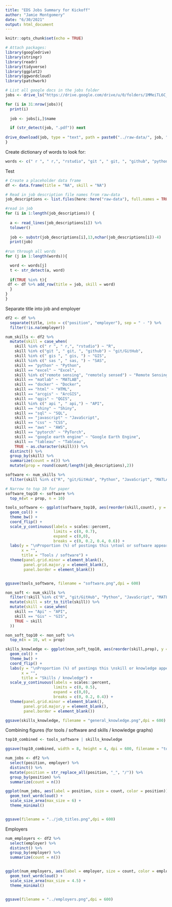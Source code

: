 ```yaml
---
title: "EDS Jobs Summary for Kickoff"
author: "Jamie Montgomery"
date: "6/30/2021"
output: html_document
---
```


```r
knitr::opts_chunk$set(echo = TRUE)

# Attach packages: 
library(googledrive)
library(stringr)
library(readr)
library(tidyverse)
library(ggplot2)
library(ggwordcloud)
library(patchwork)
```


```r
# List all google docs in the jobs folder
jobs <- drive_ls("https://drive.google.com/drive/u/0/folders/1MMeiTL6C_AlJVkM6No8OQKzDzYFkY5GW")

for (i in 31:nrow(jobs)){
  print(i)
  
  job <- jobs[i,]$name

  if (str_detect(job, ".pdf")) next 
  
drive_download(job, type = "text", path = paste0("../raw-data/", job, ".txt"), overwrite = TRUE)
}
```

Create dictionary of words to look for:

```r

words <- c(" r ", " r,", "rstudio", "git ", " git, ", "github", "python", "remote sensing", "remotely sensed",  "spatial", "javascript", "sql", "arcgis", " gis ", " gis, ", "aws", "cloud", "machine learning", " sas ", " sas, ", "qgis", "tableau", "excel", "google sheets", "tensorflow", "pytorch", "matlab", "google earth engine", "stata", " api ", " api,", "shiny", "jupyter", "time series", "kepler", "docker", "css", "azure", "kubernetes", "dashboard", "metadata", "data visualization" ,"data management", "rmarkdown", "html", "bash")

```

Test

```r

# Create a placeholder data frame
df <- data.frame(title = "NA", skill = "NA")

# Read in job description file names from raw-data
job_descriptions <- list.files(here::here("raw-data"), full.names = TRUE)

#read in job
for (i in 1:length(job_descriptions)) {
  
  a <- read_lines(job_descriptions[i]) %>%
  tolower()
  
  job <- substr(job_descriptions[i],13,nchar(job_descriptions[i])-4)
  print(job)
  
#run through all words 
for (j in 1:length(words)){

  word <- words[j]
  t <- str_detect(a, word)
  
  if(TRUE %in% t){
 df <- df %>% add_row(title = job, skill = word) 
  }
}  
}
```

Separate title into job and employer

```r
df2 <- df %>%
  separate(title, into = c("position", "employer"), sep = " - ") %>%
  filter(!is.na(employer))
```


```r

num_skills <- df2 %>%
  mutate(skill = case_when(
    skill %in% c(" r ", " r,", "rstudio") ~ "R",
    skill %in% c("git ", " git, ", "github") ~ "git/GitHub",
    skill %in% c(" gis ", " gis, ") ~ "GIS",
    skill %in% c(" sas ", " sas, ") ~ "SAS",
    skill == "python" ~ "Python",
    skill == "excel" ~ "Excel",
    skill %in% c("remote sensing", "remotely sensed") ~ "Remote Sensing",
    skill == "matlab" ~ "MATLAB",
    skill == "docker" ~ "Docker",
    skill == "html" ~ "HTML",
    skill == "arcgis" ~ "ArcGIS",
    skill == "qgis" ~ "QGIS",
    skill %in% c(" api ", " api,") ~ "API",
    skill == "shiny" ~ "Shiny",
    skill == "sql" ~ "SQL",
    skill == "javascript" ~ "JavaScript",
    skill == "css" ~ "CSS",
    skill == "aws" ~ "AWS",
    skill == "pytorch" ~ "PyTorch",
    skill == "google earth engine" ~ "Google Earth Engine",
    skill == "tableau" ~ "Tableau",
    TRUE ~ as.character(skill))) %>%
  distinct() %>%
  group_by(skill) %>%
  summarize(count = n()) %>%
  mutate(prop = round(count/length(job_descriptions),2))

software <- num_skills %>%
  filter(skill %in% c("R", "git/GitHub", "Python", "JavaScript", "MATLAB", "SQL", "ArcGIS", "AWS","SAS", "QGIS", "Tableau", "Excel", "google sheets", "tensorflow", "PyTorch", "Google Earth Engine", "stata", "Shiny", "jupyter", "kepler", "Docker", "CSS", "azure", "kubernetes", "rmarkdown", "HTML", "bash"))

# Narrow to top 10 for paper
software_top10 <- software %>% 
  top_n(wt = prop, n = 10)

tools_software <- ggplot(software_top10, aes(reorder(skill,count), y = prop)) +
  geom_col() +
  theme_bw() +
  coord_flip() +
  scale_y_continuous(labels = scales::percent,
                     limits = c(0, 0.7),
                     expand = c(0,0),
                     breaks = c(0, 0.2, 0.4, 0.6)) +
  labs(y = "\nProportion (%) of postings this \ntool or software appears in", 
       x = "",
       title = "Tools / software") +
  theme(panel.grid.minor = element_blank(),
        panel.grid.major.y = element_blank(),
        panel.border = element_blank())


ggsave(tools_software, filename = "software.png",dpi = 600)


```

```r
non_soft <- num_skills %>%
  filter(!skill %in% c("R", "git/GitHub", "Python", "JavaScript", "MATLAB", "SQL", "ArcGIS", "AWS","SAS", "QGIS", "Tableau", "Excel", "google sheets", "tensorflow", "PyTorch", "matlab", "Google Earth Engine", "stata", "Shiny", "jupyter", "kepler", "Docker", "CSS", "azure", "kubernetes", "rmarkdown", "HTML", "bash")) %>% 
  mutate(skill = str_to_title(skill)) %>% 
  mutate(skill = case_when(
    skill == "Api" ~ "API",
    skill == "Gis" ~ "GIS",
    TRUE ~ skill
  )) 

non_soft_top10 <- non_soft %>% 
  top_n(n = 10, wt = prop)

skills_knowledge <- ggplot(non_soft_top10, aes(reorder(skill,prop), y = prop)) +
  geom_col() +
  theme_bw() +
  coord_flip() +
  labs(y = "\nProportion (%) of postings this \nskill or knowledge appears in", 
       x = "",
       title = "Skills / knowledge") +
  scale_y_continuous(labels = scales::percent,
                     limits = c(0, 0.5),
                     expand = c(0,0),
                     breaks = c(0, 0.2, 0.4)) +
  theme(panel.grid.minor = element_blank(),
        panel.grid.major.y = element_blank(),
        panel.border = element_blank())

ggsave(skills_knowledge, filename = "general_knowledge.png",dpi = 600)
```

Combining figures (for tools / software and skills / knowledge graphs)
```r
top10_combined <- tools_software | skills_knowledge

ggsave(top10_combined, width = 8, height = 4, dpi = 600, filename = "top10_combined.png")
```


```r
num_jobs <- df2 %>% 
  select(position, employer) %>%
  distinct() %>%
  mutate(position = str_replace_all(position, "_", "/")) %>%
  group_by(position) %>%
  summarize(count = n())

ggplot(num_jobs, aes(label = position, size = count, color = position)) +
  geom_text_wordcloud() +
  scale_size_area(max_size = 6) +
  theme_minimal()


ggsave(filename = "../job_titles.png",dpi = 600)
```

Employers

```r
num_employers <- df2 %>% 
  select(employer) %>%
  distinct() %>%
  group_by(employer) %>%
  summarize(count = n())


ggplot(num_employers, aes(label = employer, size = count, color = employer)) +
  geom_text_wordcloud() +
  scale_size_area(max_size = 4.5) +
  theme_minimal() 


ggsave(filename = "../employers.png",dpi = 600)
```


